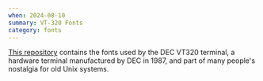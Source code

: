 ```yaml
---
when: 2024-08-10
summary: VT-320 Fonts
category: fonts
---
```


[This repository][repo] contains the fonts used by the DEC VT320 terminal,
a hardware terminal manufactured by DEC in 1987,
and part of many people's nostalgia for old Unix systems.

[repo]: https://gitlab.com/Screwtapello/vt320-font-extractor/-/blob/main/README.md?ref_type=heads
